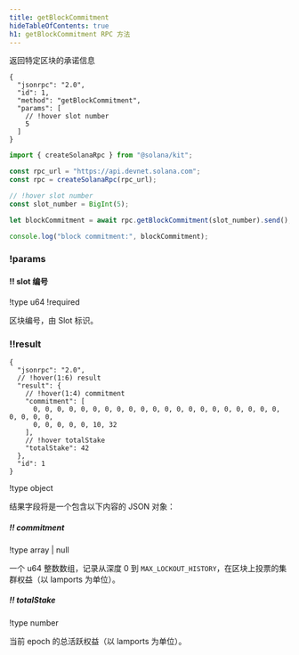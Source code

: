 ```yaml
---
title: getBlockCommitment
hideTableOfContents: true
h1: getBlockCommitment RPC 方法
---
```


返回特定区块的承诺信息

<APIMethod>

```jsonc !!request curl
{
  "jsonrpc": "2.0",
  "id": 1,
  "method": "getBlockCommitment",
  "params": [
    // !hover slot number
    5
  ]
}
```

```ts !!request title="Kit"
import { createSolanaRpc } from "@solana/kit";

const rpc_url = "https://api.devnet.solana.com";
const rpc = createSolanaRpc(rpc_url);

// !hover slot number
const slot_number = BigInt(5);

let blockCommitment = await rpc.getBlockCommitment(slot_number).send();

console.log("block commitment:", blockCommitment);
```

### !params

#### !! slot 编号

!type u64 !required

区块编号，由 Slot 标识。

### !!result

```jsonc !response
{
  "jsonrpc": "2.0",
  // !hover(1:6) result
  "result": {
    // !hover(1:4) commitment
    "commitment": [
      0, 0, 0, 0, 0, 0, 0, 0, 0, 0, 0, 0, 0, 0, 0, 0, 0, 0, 0, 0, 0, 0, 0, 0, 0,
      0, 0, 0, 0, 0, 10, 32
    ],
    // !hover totalStake
    "totalStake": 42
  },
  "id": 1
}
```

!type object

结果字段将是一个包含以下内容的 JSON 对象：

##### !! commitment

!type array | null

一个 u64 整数数组，记录从深度 0 到
`MAX_LOCKOUT_HISTORY`，在区块上投票的集群权益（以 lamports 为单位）。

##### !! totalStake

!type number

当前 epoch 的总活跃权益（以 lamports 为单位）。

</APIMethod>
